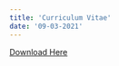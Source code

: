 ```yaml
---
title: 'Curriculum Vitae'
date: '09-03-2021'
---
```



<a id="raw-url" href="https://jcervantez.github.io/Jose%20Cervantez%20CV%20112121.pdf">Download Here</a>
